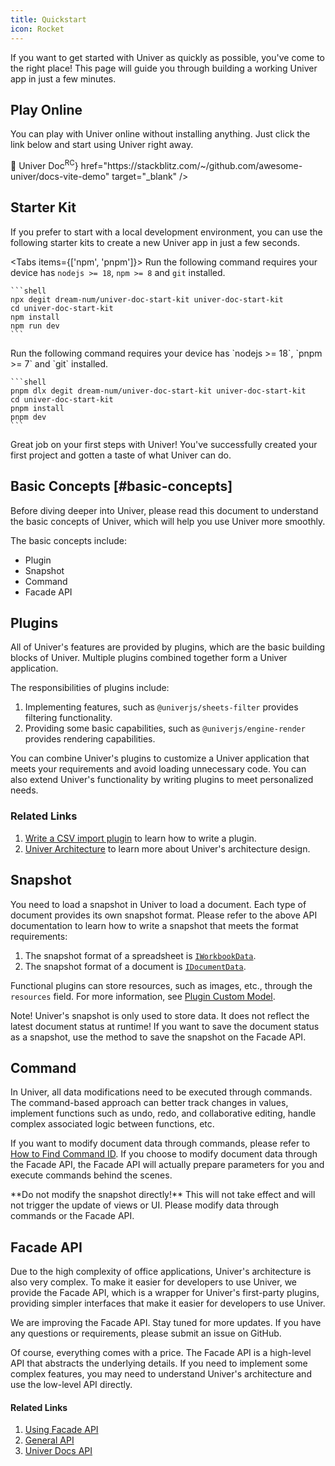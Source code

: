 ```yaml
---
title: Quickstart
icon: Rocket
---
```


If you want to get started with Univer as quickly as possible, you've come to the right place! This page will guide you through building a working Univer app in just a few minutes.

## Play Online

You can play with Univer online without installing anything. Just click the link below and start using Univer right away.

<Cards>
  <Card
    title={<span>📝 Univer Doc<sup>RC</sup></span>}
    href="https://stackblitz.com/~/github.com/awesome-univer/docs-vite-demo"
    target="_blank"
  />
</Cards>

## Starter Kit

If you prefer to start with a local development environment, you can use the following starter kits to create a new Univer app in just a few seconds.

<Tabs items={['npm', 'pnpm']}>
  <Tab>
    Run the following command requires your device has `nodejs >= 18`, `npm >= 8` and `git` installed.

    ```shell
    npx degit dream-num/univer-doc-start-kit univer-doc-start-kit
    cd univer-doc-start-kit
    npm install
    npm run dev
    ```
  </Tab>
  <Tab>
    Run the following command requires your device has `nodejs >= 18`, `pnpm >= 7` and `git` installed.

    ```shell
    pnpm dlx degit dream-num/univer-doc-start-kit univer-doc-start-kit
    cd univer-doc-start-kit
    pnpm install
    pnpm dev
    ```
  </Tab>
</Tabs>

Great job on your first steps with Univer! You've successfully created your first project and gotten a taste of what Univer can do.

## Basic Concepts [#basic-concepts]

Before diving deeper into Univer, please read this document to understand the basic concepts of Univer, which will help you use Univer more smoothly.

The basic concepts include:

- Plugin
- Snapshot
- Command
- Facade API

## Plugins

All of Univer's features are provided by plugins, which are the basic building blocks of Univer. Multiple plugins combined together form a Univer application.

The responsibilities of plugins include:

1. Implementing features, such as `@univerjs/sheets-filter` provides filtering functionality.
2. Providing some basic capabilities, such as `@univerjs/engine-render` provides rendering capabilities.

You can combine Univer's plugins to customize a Univer application that meets your requirements and avoid loading unnecessary code. You can also extend Univer's functionality by writing plugins to meet personalized needs.

### Related Links

1. [Write a CSV import plugin](/guides/recipes/practices/csv-import-plugin) to learn how to write a plugin.
2. [Univer Architecture](/guides/recipes/architecture/univer) to learn more about Univer's architecture design.

## Snapshot

You need to load a snapshot in Univer to load a document. Each type of document provides its own snapshot format. Please refer to the above API documentation to learn how to write a snapshot that meets the format requirements:

1. The snapshot format of a spreadsheet is [`IWorkbookData`](/guides/sheets/model/workbook-data#iworkbookdata).
2. The snapshot format of a document is [`IDocumentData`](https://reference.univer.ai/en-US/interfaces/IDocumentData).

Functional plugins can store resources, such as images, etc., through the `resources` field. For more information, see [Plugin Custom Model](/guides/recipes/tutorials/custom-model).

<Callout type="warning" title="Caution">
  Note! Univer's snapshot is only used to store data. It does not reflect the latest document status at runtime! If you want to save the document status as a snapshot, use the method to save the snapshot on the Facade API.
</Callout>

## Command

In Univer, all data modifications need to be executed through commands. The command-based approach can better track changes in values, implement functions such as undo, redo, and collaborative editing, handle complex associated logic between functions, etc.

If you want to modify document data through commands, please refer to [How to Find Command ID](/guides/recipes/practices/find-the-command-id). If you choose to modify document data through the Facade API, the Facade API will actually prepare parameters for you and execute commands behind the scenes.

<Callout type="warning" title="Caution">
  **Do not modify the snapshot directly!** This will not take effect and will not trigger the update of views or UI. Please modify data through commands or the Facade API.
</Callout>

## Facade API

Due to the high complexity of office applications, Univer's architecture is also very complex. To make it easier for developers to use Univer, we provide the Facade API, which is a wrapper for Univer's first-party plugins, providing simpler interfaces that make it easier for developers to use Univer.

We are improving the Facade API. Stay tuned for more updates. If you have any questions or requirements, please submit an issue on GitHub.

Of course, everything comes with a price. The Facade API is a high-level API that abstracts the underlying details. If you need to implement some complex features, you may need to understand Univer's architecture and use the low-level API directly.

#### Related Links

1. [Using Facade API](/guides/docs/getting-started/facade)
2. [General API](/guides/docs/features/core/general-api)
4. [Univer Docs API](/guides/docs/features/core/docs-api)
